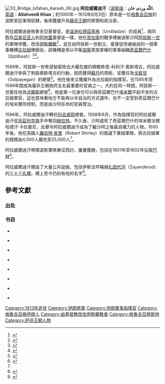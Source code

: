 [[File:33_Bridge_Isfahan_Aarash_(6).jpg|thumb]]
'''阿拉威爾迪汗'''（[[波斯語|波斯語]]：'''اللّه وردی خان'''、[[英語|英語]]：'''Allahverdi Khan'''；約1560年－1613年6月3日）原本是一位[[格魯吉亞族|格魯吉亞族]]的波斯宮廷軍用奴隸，後來獲擢升為[[薩非王朝|薩非王朝]]的將領和政治家。

阿拉威爾迪是格魯吉亞基督徒，是[[溫迪拉德茲家族|溫迪拉德茲家族]]（Undiladze）的成員<ref>{{harvnb|Rice|Robertson|Henderson|1975|p=315}}</ref>，與同胞及[[亞美尼亚人|亞美尼亚人]]和[[阿地蓋人|阿地蓋]]基督徒一樣，他在[[高加索|高加索]]的戰爭裡被波斯沙阿[[阿拔斯一世_(波斯)|阿拔斯一世]]的軍隊俘獲，改信[[伊斯蘭教|伊斯蘭教]]<ref>{{harvnb|Welch|1973|p=17}}</ref>，並在由阿拔斯一世創立、基督徒俘虜組成的一個軍事機構[[古拉姆|古拉姆]]裡服役，該機構是用以平衡[[突厥|突厥]]貴族掌權的軍事組織[[奇茲爾巴什|奇茲爾巴什]]（Qizilbash）<ref>{{harvnb|Savory|2008|p=79}}</ref><ref>{{harvnb|Necipoglu|Roxburgh|2000|p=89}}</ref>。

1589年，阿拔斯一世希望秘密除去大權在握的穆爾希德-科利汗·奧斯塔古，阿拉威爾迪汗參與了刺殺奧斯塔古的行動，因而獲得[[蘇丹_(稱謂)|蘇丹]]的頭銜，並獲任為[[戈裴甘|戈裴甘]]（Golpayegan）的總督<ref name="Yar-Shater(1985)891">{{harvnb|Yar-Shater|1985|p=891}}</ref>。他在後來又獲擢升為古拉姆的指揮官，在1595年至1596年間成為薩非王朝政府五名最重要的官員之一。大約在同一時間，阿拔斯一世委任他為[[法爾斯省|法爾斯]]總督<ref>{{harvnb|Floor|1998|p=223}}</ref>，他是第一位身份可以與奇茲爾巴什[[埃米爾|埃米爾]]平起平坐的古拉姆軍官，這也意味著地方不能再以半自治的方式運作，也不一定受到奇茲爾巴什的埃米爾所控制，而是由沙阿任命的官員管治。

1596年，阿拉威爾迪汗轉任[[科吉盧耶－博韋艾哈邁德省|科吉盧耶]]總督。1598年8月，作為指揮官的阿拉威爾迪汗從[[烏茲別克族|烏茲別克族]]手中奪回[[赫拉特|赫拉特]]。不久後，沙阿處死了奇茲爾巴什的埃米爾法爾哈德汗·卡拉曼尼，此舉令阿拉威爾迪汗成為了繼沙阿之後最具權力的人物。1600年後，他在英國人[[羅伯特·舍里|羅伯特·舍里]]（Robert Shirley）的倡議下重組軍隊，將古拉姆軍的規模由4,000人擴充至25,000人<ref name="Yar-Shater(1985)891"/>。

阿拉威爾迪汗帶領波斯軍隊東征西討，屢屢獲勝，包括在1601年至1602年征服[[巴林|巴林]]<ref>{{harvnb|Alizadeh|Pahlavani|Sadrnia|2004|p=160}}</ref>。

阿拉威爾迪汗建設了大量公共設施，包括伊斯法罕橫越[[扎因代河|扎因代河]]（Zayanderud）的[[三十三孔橋|三十三孔橋]]，橋上至今仍刻有他的名字<ref>{{harvnb|Baker|Smith|2009|p=111}}</ref>。

== 參考文獻 ==
=== 出处 ===
{{Reflist}}

=== 书目 ===
{{refbegin}}
*{{en}}{{Citation
|last=Rice
|first=David Talbot  
|last2=Robertson
|first2=Giles 
|last3=Henderson
|first3=George           
|title=''Studies in memory of David Talbot Rice'' 
|publisher=Edinburgh University Press
|year=1975
}}

*{{en}}{{Citation
|last=Welch
|first=Anthony             
|title=''Shah ʹAbbas & the arts of Isfahan'' 
|publisher=The Asia Society; distributed by New York Graphic Society
|year=1973
}}

*{{en}}{{Citation
|last=Savory
|first=Roger             
|title=''Iran Under the Safavids'' 
|publisher=Cambridge University Press
|year=2008
|isbn=0521042518
}}

*{{en}}{{Citation
|last=Necipoglu
|first=Gulru  
|last2=Roxburgh
|first2=David J.         
|title=''Muqarnas: An Annual on the Visual Culture of the Islamic World'' 
|volume=15
|publisher=BRILL
|year=2000
|isbn=9004116699
}}

*{{en}}{{Citation
|last=Yar-Shater
|first=Ehsan             
|title=''Encyclopaedia iranica'' 
|volume=1
|publisher=Routledge & Kegan Paul
|year=1985
}}

*{{en}}{{Citation
|last=Floor
|first=Willem M.             
|title=''A fiscal history of Iran in the Safavid and Qajar periods, 1500-1925'' 
|publisher=Bibliotheca Persica Press
|year=1998
|isbn=0933273290
}}

*{{en}}{{Citation
|last=Alizadeh
|first=Saeed   
|last2=Pahlavani
|first2=Alireza 
|last3=Sadrnia
|first3=Ali            
|title=''Iran: a chronological history'' 
|publisher=Alhoda UK
|year=2004
|isbn=9640614130
}}

*{{en}}{{Citation
|last=Baker
|first=Patricia   
|last2=Smith
|first2=Hilary           
|title=''Iran'' 
|publisher=Bradt Travel Guides
|year=2009
|isbn=1841622893
}}
{{refend}}

{{DEFAULTSORT: Khan, Allahverdi}}
[[Category:1613年逝世|Category:1613年逝世]]
[[Category:伊朗將軍|Category:伊朗將軍]]
[[Category:伊朗軍事指揮官|Category:伊朗軍事指揮官]]
[[Category:格魯吉亞裔伊朗人|Category:格魯吉亞裔伊朗人]]
[[Category:由基督教改信伊斯蘭教者|Category:由基督教改信伊斯蘭教者]]
[[Category:格魯吉亞穆斯林|Category:格魯吉亞穆斯林]]
[[Category:萨非王朝人物|Category:萨非王朝人物]]